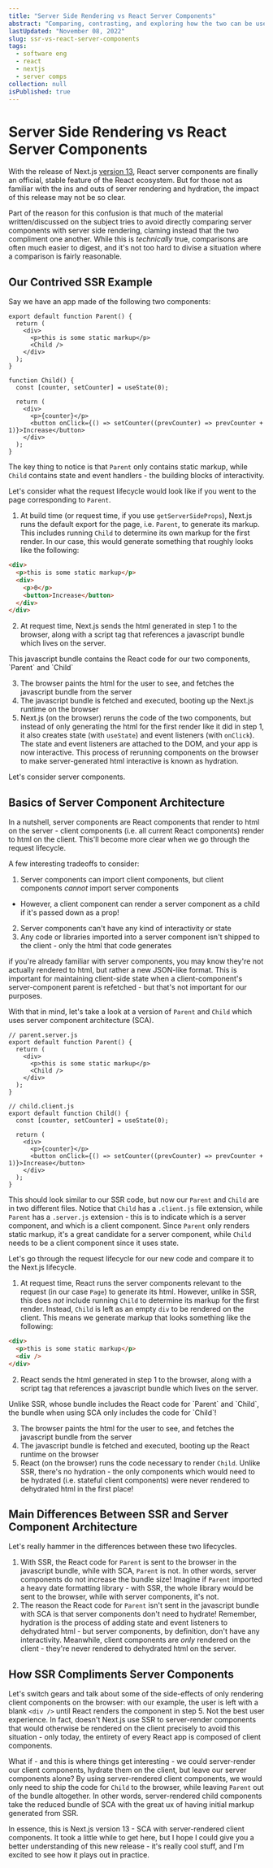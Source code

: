 ```yaml
---
title: "Server Side Rendering vs React Server Components"
abstract: "Comparing, contrasting, and exploring how the two can be used to compliment one another"
lastUpdated: "November 08, 2022"
slug: ssr-vs-react-server-components
tags:
  - software eng
  - react
  - nextjs
  - server comps
collection: null
isPublished: true
---
```


# Server Side Rendering vs React Server Components

With the release of Next.js [version 13](https://nextjs.org/blog/next-13), React server components
are finally an official, stable feature of the React ecosystem. But for those not as familiar with
the ins and outs of server rendering and hydration, the impact of this release may not be so clear.

Part of the reason for this confusion is that much of the material written/discussed on the subject
tries to avoid directly comparing server components with server side rendering, claming instead that
the two compliment one another. While this is _technically_ true, comparisons are often much easier
to digest, and it's not too hard to divise a situation where a comparison is fairly reasonable.

## Our Contrived SSR Example

Say we have an app made of the following two components:

```tsx
export default function Parent() {
  return (
    <div>
      <p>this is some static markup</p>
      <Child />
    </div>
  );
}

function Child() {
  const [counter, setCounter] = useState(0);

  return (
    <div>
      <p>{counter}</p>
      <button onClick={() => setCounter((prevCounter) => prevCounter + 1)}>Increase</button>
    </div>
  );
}
```

The key thing to notice is that `Parent` only contains static markup, while `Child` contains state
and event handlers - the building blocks of interactivity.

Let's consider what the request lifecycle would look like if you went to the page corresponding to
`Parent`.

1. At build time (or request time, if you use `getServerSideProps`), Next.js runs the default export
   for the page, i.e. `Parent`, to generate its markup. This includes running `Child` to determine
   its own markup for the first render. In our case, this would generate something that roughly
   looks like the following:

```html
<div>
  <p>this is some static markup</p>
  <div>
    <p>0</p>
    <button>Increase</button>
  </div>
</div>
```

2. At request time, Next.js sends the html generated in step 1 to the browser, along with a script
   tag that references a javascript bundle which lives on the server.

<Info>
  This javascript bundle contains the React code for our two components, `Parent` and `Child`
</Info>

3. The browser paints the html for the user to see, and fetches the javascript bundle from the
   server
4. The javascript bundle is fetched and executed, booting up the Next.js runtime on the browser
5. Next.js (on the browser) reruns the code of the two components, but instead of only generating
   the html for the first render like it did in step 1, it also creates state (with `useState`) and
   event listeners (with `onClick`). The state and event listeners are attached to the DOM, and your
   app is now interactive. This process of rerunning components on the browser to make
   server-generated html interactive is known as hydration.

Let's consider server components.

## Basics of Server Component Architecture

In a nutshell, server components are React components that render to html on the server - client
components (i.e. all current React components) render to html on the client. This'll become more
clear when we go through the request lifecycle.

A few interesting tradeoffs to consider:

1. Server components can import client components, but client components _cannot_ import server
   components

- However, a client component can render a server component as a child if it's passed down as a
  prop!

2. Server components can't have any kind of interactivity or state
3. Any code or libraries imported into a server component isn't shipped to the client - only the
   html that code generates

<Info>
  if you're already familiar with server components, you may know they're not actually rendered to
  html, but rather a new JSON-like format. This is important for maintaining client-side state when
  a client-component's server-component parent is refetched - but that's not important for our
  purposes.
</Info>

With that in mind, let's take a look at a version of `Parent` and `Child` which uses server
component architecture (SCA).

```tsx
// parent.server.js
export default function Parent() {
  return (
    <div>
      <p>this is some static markup</p>
      <Child />
    </div>
  );
}

// child.client.js
export default function Child() {
  const [counter, setCounter] = useState(0);

  return (
    <div>
      <p>{counter}</p>
      <button onClick={() => setCounter((prevCounter) => prevCounter + 1)}>Increase</button>
    </div>
  );
}
```

This should look similar to our SSR code, but now our `Parent` and `Child` are in two different
files. Notice that `Child` has a `.client.js` file extension, while `Parent` has a `.server.js`
extension - this is to indicate which is a server component, and which is a client component. Since
`Parent` only renders static markup, it's a great candidate for a server component, while `Child`
needs to be a client component since it uses state.

Let's go through the request lifecycle for our new code and compare it to the Next.js lifecycle.

1. At request time, React runs the server components relevant to the request (in our case `Page`) to
   generate its html. However, unlike in SSR, this does _not_ include running `Child` to determine
   its markup for the first render. Instead, `Child` is left as an empty `div` to be rendered on the
   client. This means we generate markup that looks something like the following:

```html
<div>
  <p>this is some static markup</p>
  <div />
</div>
```

2. React sends the html generated in step 1 to the browser, along with a script tag that references
   a javascript bundle which lives on the server.

<Info>
  Unlike SSR, whose bundle includes the React code for `Parent` and `Child`, the bundle when using
  SCA only includes the code for `Child`!
</Info>

3. The browser paints the html for the user to see, and fetches the javascript bundle from the
   server
4. The javascript bundle is fetched and executed, booting up the React runtime on the browser
5. React (on the browser) runs the code necessary to render `Child`. Unlike SSR, there's no
   hydration - the only components which would need to be hydrated (i.e. stateful client components)
   were never rendered to dehydrated html in the first place!

## Main Differences Between SSR and Server Component Architecture

Let's really hammer in the differences between these two lifecycles.

1. With SSR, the React code for `Parent` is sent to the browser in the javascript bundle, while with
   SCA, `Parent` is not. In other words, server components do not increase the bundle size! Imagine
   if `Parent` imported a heavy date formatting library - with SSR, the whole library would be sent
   to the browser, while with server components, it's not.
2. The reason the React code for `Parent` isn't sent in the javascript bundle with SCA is that
   server components don't need to hydrate! Remember, hydration is the process of adding state and
   event listeners to dehydrated html - but server components, by definition, don't have any
   interactivity. Meanwhile, client components are _only_ rendered on the client - they're never
   rendered to dehydrated html on the server.

## How SSR Compliments Server Components

Let's switch gears and talk about some of the side-effects of only rendering client components on
the browser: with our example, the user is left with a blank `<div />` until React renders the
component in step 5. Not the best user experience. In fact, doesn't Next.js use SSR to server-render
components that would otherwise be rendered on the client precisely to avoid this situation - only
today, the entirety of every React app is composed of client components.

What if - and this is where things get interesting - we could server-render our client components,
hydrate them on the client, but leave our server components alone? By using server-rendered client
components, we would only need to ship the code for `Child` to the browser, while leaving `Parent`
out of the bundle altogether. In other words, server-rendered child components take the reduced
bundle of SCA with the great ux of having initial markup generated from SSR.

In essence, this is Next.js version 13 - SCA with server-rendered client components. It took a
little while to get here, but I hope I could give you a better understanding of this new release -
it's really cool stuff, and I'm excited to see how it plays out in practice.

